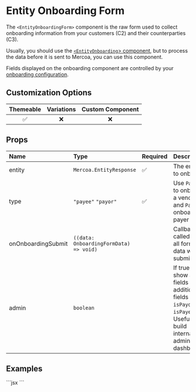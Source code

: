 
# Entity Onboarding Form

The `<EntityOnboardingForm>` component is the raw form used to collect onboarding information from your customers (C2) and their counterparties (C3).

Usually, you should use the [`<EntityOnboarding`> component](/Entity/Onboarding), but to process the data before it is sent to Mercoa, you can use this component.

Fields displayed on the onboarding component are controlled by your [onboarding configuration](https://mercoa.com/dashboard/developers#customizations).

## Customization Options

| Themeable | Variations | Custom Component |
| :-------: | :--------: | :--------------: |
|    ✅     |     ❌     |        ❌        |

## Props

| Name               | Type                                   | Required | Description                                                                                                                         |
| :----------------- | :------------------------------------- | :------- | :---------------------------------------------------------------------------------------------------------------------------------- |
| entity             | `Mercoa.EntityResponse`                | ✅       | The entity to onboard                                                                                                               |
| type               | `"payee"` `"payor"`                    | ✅       | Use `Payee` to onboard a vendor, and `Payor` to onboard a payer                                                                     |
| onOnboardingSubmit | `((data: OnboardingFormData) => void)` |          | Callback called with all form data when submitted                                                                                   |
| admin              | `boolean`                              |          | If true, will show all fields and additional fields like `isPayor` and `isPayee`. Useful to build internal admin dashboards. |

## Examples

<ComponentContainer>
  <EntityOnboardingForm entity={payerEntity} type="payor" />
  ```jsx
  <EntityOnboarding entity={payerEntity} type="payor" />
  ```
</ComponentContainer>
